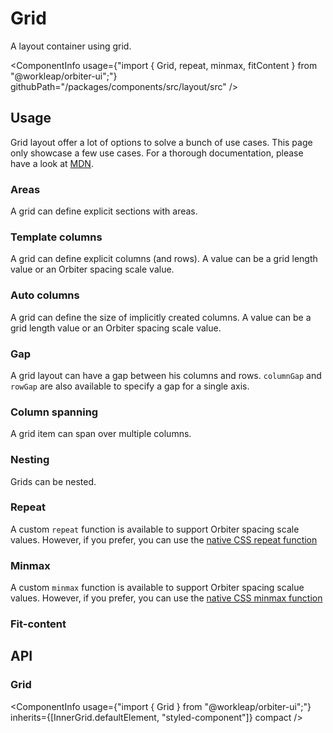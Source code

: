 
<Meta of={GridStories} />

# Grid

<Tagline>A layout container using grid.</Tagline>

<ComponentInfo
    usage={"import { Grid, repeat, minmax, fitContent } from \"@workleap/orbiter-ui\";"}
    githubPath="/packages/components/src/layout/src"
/>

## Usage

Grid layout offer a lot of options to solve a bunch of use cases. This page only showcase a few use cases. For a thorough documentation, please have a look at [MDN](https://developer.mozilla.org/en-US/docs/Learn/CSS/CSS_layout/Grids).

### Areas

A grid can define explicit sections with areas.

<Canvas of={GridStories.Areas} />

### Template columns

A grid can define explicit columns (and rows). A value can be a grid length value or an Orbiter spacing scale value.

<Canvas of={GridStories.TemplateColumns} />

### Auto columns

A grid can define the size of implicitly created columns. A value can be a grid length value or an Orbiter spacing scale value.

<Canvas of={GridStories.AutoColumns} />

### Gap

A grid layout can have a gap between his columns and rows. `columnGap` and `rowGap` are also available to specify a gap for a single axis.

<Canvas of={GridStories.Gap} />

### Column spanning

A grid item can span over multiple columns.

<Canvas of={GridStories.ColumnSpan} />

### Nesting

Grids can be nested.

<Canvas of={GridStories.Nesting} />

### Repeat

A custom `repeat` function is available to support Orbiter spacing scale values. However, if you prefer, you can use the [native CSS repeat function](https://developer.mozilla.org/en-US/docs/Web/CSS/repeat())

<Canvas of={GridStories.RepeatFunction} />

### Minmax

A custom `minmax` function is available to support Orbiter spacing scalue values. However, if you prefer, you can use the [native CSS minmax function](https://developer.mozilla.org/en-US/docs/Web/CSS/minmax())

<Canvas of={GridStories.MinMaxFunction} />

### Fit-content

<Canvas of={GridStories.FitContentFunction} />

## API

### Grid

<ComponentInfo
    usage={"import { Grid } from \"@workleap/orbiter-ui\";"}
    inherits={[InnerGrid.defaultElement, "styled-component"]}
    compact
/>

<ArgTypes of={InnerGrid} sort="alpha" />
